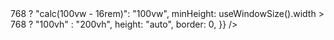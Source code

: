 

<Bleed full>
  <Head><title>Public API | DBee Calendar</title></Head>
  <IframeResizer
    autoResize
    src={process.env.NEXT_PUBLIC_SWAGGER_DOCS_URL || "https://developer.cal.com"}
    frameBorder="0"
    style={{
      width: useWindowSize().width > 768 ? "calc(100vw - 16rem)": "100vw",
      minHeight: useWindowSize().width > 768 ? "100vh" : "200vh",
      height: "auto",
      border: 0,
    }}
  />
</Bleed>

